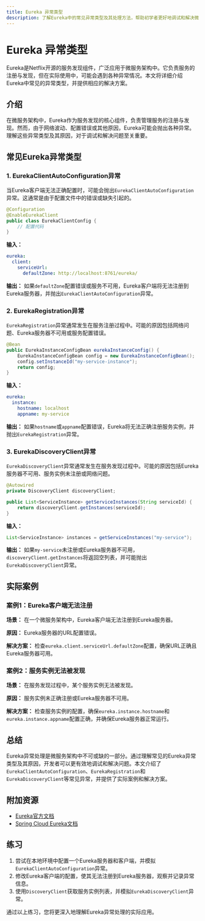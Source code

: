 ```yaml
---
title: Eureka 异常类型
description: 了解Eureka中的常见异常类型及其处理方法，帮助初学者更好地调试和解决微服务中的注册与发现问题。
---
```


# Eureka 异常类型

Eureka是Netflix开源的服务发现组件，广泛应用于微服务架构中。它负责服务的注册与发现，但在实际使用中，可能会遇到各种异常情况。本文将详细介绍Eureka中常见的异常类型，并提供相应的解决方案。

## 介绍

在微服务架构中，Eureka作为服务发现的核心组件，负责管理服务的注册与发现。然而，由于网络波动、配置错误或其他原因，Eureka可能会抛出各种异常。理解这些异常类型及其原因，对于调试和解决问题至关重要。

## 常见Eureka异常类型

### 1. **EurekaClientAutoConfiguration异常**

当Eureka客户端无法正确配置时，可能会抛出`EurekaClientAutoConfiguration`异常。这通常是由于配置文件中的错误或缺失引起的。

```java
@Configuration
@EnableEurekaClient
public class EurekaClientConfig {
    // 配置代码
}
```

**输入：**
```yaml
eureka:
  client:
    serviceUrl:
      defaultZone: http://localhost:8761/eureka/
```

**输出：**
如果`defaultZone`配置错误或服务不可用，Eureka客户端将无法注册到Eureka服务器，并抛出`EurekaClientAutoConfiguration`异常。

### 2. **EurekaRegistration异常**

`EurekaRegistration`异常通常发生在服务注册过程中。可能的原因包括网络问题、Eureka服务器不可用或服务配置错误。

```java
@Bean
public EurekaInstanceConfigBean eurekaInstanceConfig() {
    EurekaInstanceConfigBean config = new EurekaInstanceConfigBean();
    config.setInstanceId("my-service-instance");
    return config;
}
```

**输入：**
```yaml
eureka:
  instance:
    hostname: localhost
    appname: my-service
```

**输出：**
如果`hostname`或`appname`配置错误，Eureka将无法正确注册服务实例，并抛出`EurekaRegistration`异常。

### 3. **EurekaDiscoveryClient异常**

`EurekaDiscoveryClient`异常通常发生在服务发现过程中。可能的原因包括Eureka服务器不可用、服务实例未注册或网络问题。

```java
@Autowired
private DiscoveryClient discoveryClient;

public List<ServiceInstance> getServiceInstances(String serviceId) {
    return discoveryClient.getInstances(serviceId);
}
```

**输入：**
```java
List<ServiceInstance> instances = getServiceInstances("my-service");
```

**输出：**
如果`my-service`未注册或Eureka服务器不可用，`discoveryClient.getInstances`将返回空列表，并可能抛出`EurekaDiscoveryClient`异常。

## 实际案例

### 案例1：Eureka客户端无法注册

**场景：**
在一个微服务架构中，Eureka客户端无法注册到Eureka服务器。

**原因：**
Eureka服务器的URL配置错误。

**解决方案：**
检查`eureka.client.serviceUrl.defaultZone`配置，确保URL正确且Eureka服务器可用。

### 案例2：服务实例无法被发现

**场景：**
在服务发现过程中，某个服务实例无法被发现。

**原因：**
服务实例未正确注册或Eureka服务器不可用。

**解决方案：**
检查服务实例的配置，确保`eureka.instance.hostname`和`eureka.instance.appname`配置正确，并确保Eureka服务器正常运行。

## 总结

Eureka异常处理是微服务架构中不可或缺的一部分。通过理解常见的Eureka异常类型及其原因，开发者可以更有效地调试和解决问题。本文介绍了`EurekaClientAutoConfiguration`、`EurekaRegistration`和`EurekaDiscoveryClient`等常见异常，并提供了实际案例和解决方案。

## 附加资源

- [Eureka官方文档](https://github.com/Netflix/eureka)
- [Spring Cloud Eureka文档](https://spring.io/projects/spring-cloud-netflix)

## 练习

1. 尝试在本地环境中配置一个Eureka服务器和客户端，并模拟`EurekaClientAutoConfiguration`异常。
2. 修改Eureka客户端的配置，使其无法注册到Eureka服务器，观察并记录异常信息。
3. 使用`DiscoveryClient`获取服务实例列表，并模拟`EurekaDiscoveryClient`异常。

通过以上练习，您将更深入地理解Eureka异常处理的实际应用。